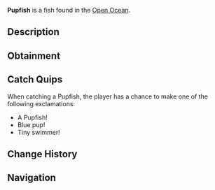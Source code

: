 {{FishInfobox
|image          = Pupfish.png
|rarity         = Common
|sea            = Second Sea
|location       = [[Open Ocean]]
|sublocation    = 
|sources        = Fishing Rod
|radar_location = 
|prog_speed     = +10
|xp             = 22
|weather        = Windy
|time           = Day
|season         = Summer
|bait           = Mist Worms
|base_weight    = 12
|base_value     = 45
|weight_range   = 7
|base_chance    = 127
|base_resil     = 82
}}
'''Pupfish''' is a {{Rarity|Common}} fish found in the [[Open Ocean]].

== Description ==
{{Description|A small blue fish with light blue fins, darting in playful schools.|Bestiary Entry}}

== Obtainment ==
{{Description|It frolics where the waves crash gently.|Bestiary Hint}}
{{Fish Availability|
Open Ocean
Open Ocean/Sea Leviathan
|top_rods      = 
Training Rod\263710.35\24346.86;
Flimsy Rod\255838.07\23378.85;
Free Spirit Rod\208624.83\14112.8;
Azure Of Lagoon\187385.65\15759.32;
Verdant Shear Rod\181244.63\16323.68;
Plastic Rod\177366.4\12603.14;
Nocturnal Rod\78227.35\77069.63;
Firefly Rod\178888.45\17435.5;
Blazebringer Rod\180206.8\14029.56;
Trident Rod\176309.28\13797.89;
No-Life Rod\154378.73\12509.27;
Ethereal Prism Rod\147278.59\12258.66;
Seraphic Rod\147086.05\12303.1;
Depthseeker Rod\143507.88\12059.79;
Challenger's Rod\143298.55\11544.87;
Avalanche Rod\142686.58\12010.4;
Rod Of The Forgotten Fang\141715.86\11680.22;
Volcanic Rod\141460.67\11651.5;
Rod Of The Exalted One\141265.33\12572.06;
Zeus Rod\140979.52\11611.87;
Rod Of The Depths\140576.46\11176.43;
Steady Rod\128948.19\10072.88
|recommended   = Free Spirit Rod
}}

== Catch Quips ==
When catching a Pupfish, the player has a chance to make one of the following exclamations:
* A Pupfish!
* Blue pup!
* Tiny swimmer!

== Change History ==
{{Change History|{{subst:Current Version}}}}

== Navigation ==
{{Fish Navbox|Open Ocean}}